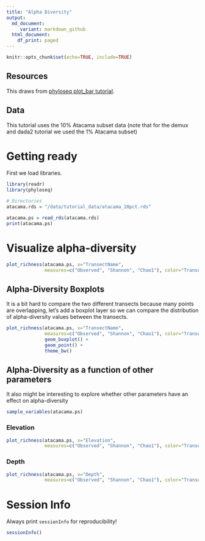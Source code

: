 ```yaml
---
title: "Alpha Diversity"
output:
  md_document:
     variant: markdown_github
  html_document:
    df_print: paged
---
```


```r
knitr::opts_chunk$set(echo=TRUE, include=TRUE)
```


## Resources
This draws from [phyloseq plot_bar tutorial](https://joey711.github.io/phyloseq/plot_bar-examples.html).

## Data
This tutorial uses the 10% Atacama subset data (note that for the demux and dada2 tutorial we used the 1% Atacama subset)

# Getting ready

First we load libraries.
```r
library(readr)
library(phyloseq)
```

```r
# Directories
atacama.rds = "/data/tutorial_data/atacama_10pct.rds"

```

```r
atacama.ps = read_rds(atacama.rds)
print(atacama.ps)
```

# Visualize alpha-diversity
```r
plot_richness(atacama.ps, x="TransectName", 
              measures=c("Observed", "Shannon", "Chao1"), color="TransectName") + theme_bw()
```

## Alpha-Diversity Boxplots
It is a bit hard to compare the two different transects because many points are overlapping, let's add a boxplot layer so we can compare the distribution of alpha-diversity values between the transects.
```r
plot_richness(atacama.ps, x="TransectName", 
              measures=c("Observed", "Shannon", "Chao1"), color="TransectName") + 
              geom_boxplot() +
              geom_point() +
              theme_bw() 
```

## Alpha-Diversity as a function of other parameters
It also might be interesting to explore whether other parameters have an effect on alpha-diversity
```r
sample_variables(atacama.ps)
```

### Elevation
```r
plot_richness(atacama.ps, x="Elevation", 
              measures=c("Observed", "Shannon", "Chao1"), color="TransectName") + theme_bw()
```

### Depth
```r
plot_richness(atacama.ps, x="Depth", 
              measures=c("Observed", "Shannon", "Chao1"), color="TransectName") + theme_bw()
```

# Session Info
Always print `sessionInfo` for reproducibility!
```r
sessionInfo()
```

